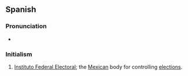 {{also|ife}}
==Spanish==

===Pronunciation===
* {{es-IPA}}

===Initialism===
{{rfc-header|Initialism}}
{{head|es|initialism}}

# [[Instituto Federal Electoral]]; the [[Mexican]] body for controlling [[election]]s.